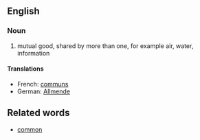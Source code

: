 ==English==

===Noun===

# <!-- attempting something: --> mutual good, shared by more than one, for example air, water, information 

====Translations====
<!-- *Dutch: [[algemeen goed]] is this ok?-->
*French: [[communs]]
*German: [[Allmende]]

==Related words==
* [[common]]